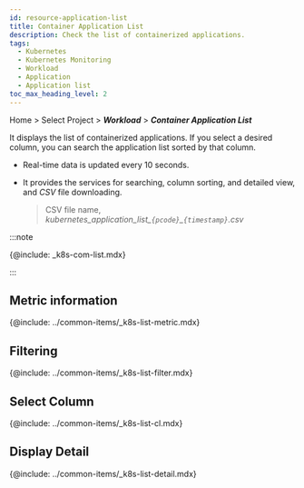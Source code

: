 ```yaml
---
id: resource-application-list
title: Container Application List
description: Check the list of containerized applications.
tags:
  - Kubernetes
  - Kubernetes Monitoring
  - Workload
  - Application
  - Application list
toc_max_heading_level: 2
---
```


Home > Select Project > **_Workload_** > **_Container Application List_**

It displays the list of containerized applications. If you select a desired column, you can search the application list sorted by that column. 

<ImgLang img='k8s-app-list.png' desc='Application List' />

- Real-time data is updated every 10 seconds.

- It provides the services for searching, column sorting, and detailed view, and _CSV_ file downloading.

  > CSV file name, _kubernetes_application_list\_`{pcode}`\_`{timestamp}`.csv_

:::note 

{@include: _k8s-com-list.mdx} 

:::

## Metric information

{@include: ../common-items/_k8s-list-metric.mdx}

## Filtering

{@include: ../common-items/_k8s-list-filter.mdx}

## Select Column

{@include: ../common-items/_k8s-list-cl.mdx}

## Display Detail

{@include: ../common-items/_k8s-list-detail.mdx}
 

